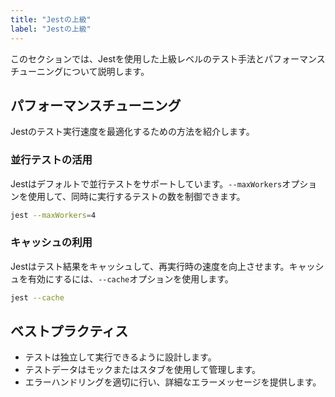 ```yaml
---
title: "Jestの上級"
label: "Jestの上級"
---
```


このセクションでは、Jestを使用した上級レベルのテスト手法とパフォーマンスチューニングについて説明します。

## パフォーマンスチューニング

Jestのテスト実行速度を最適化するための方法を紹介します。

### 並行テストの活用

Jestはデフォルトで並行テストをサポートしています。`--maxWorkers`オプションを使用して、同時に実行するテストの数を制御できます。

```bash
jest --maxWorkers=4
```

### キャッシュの利用

Jestはテスト結果をキャッシュして、再実行時の速度を向上させます。キャッシュを有効にするには、`--cache`オプションを使用します。

```bash
jest --cache
```

## ベストプラクティス

- テストは独立して実行できるように設計します。
- テストデータはモックまたはスタブを使用して管理します。
- エラーハンドリングを適切に行い、詳細なエラーメッセージを提供します。






